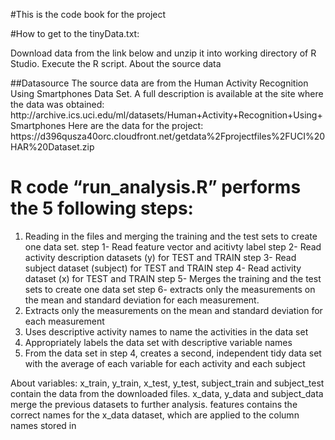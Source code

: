 #This is the code book for the project

#How to get to the tinyData.txt:

Download data from the link below and unzip it into working directory of R Studio.
Execute the R script.
About the source data

##Datasource
The source data are from the Human Activity Recognition Using Smartphones Data Set. A full description is available at the site where the data was obtained: http://archive.ics.uci.edu/ml/datasets/Human+Activity+Recognition+Using+Smartphones Here are the data for the project: https://d396qusza40orc.cloudfront.net/getdata%2Fprojectfiles%2FUCI%20HAR%20Dataset.zip

# R code "run_analysis.R" performs the 5 following steps:

1. Reading in the files and merging the training and the test sets to create one data set.
      step 1- Read feature vector and acitivty label 
      step 2- Read activity description datasets (y) for TEST and TRAIN
      step 3- Read subject dataset (subject) for TEST and TRAIN
      step 4- Read activity dataset (x) for TEST and TRAIN
      step 5- Merges the training and the test sets to create one data set
      step 6- extracts only the measurements on the mean and standard deviation for each measurement.
2. Extracts only the measurements on the mean and standard deviation for each measurement
3. Uses descriptive activity names to name the activities in the data set
4. Appropriately labels the data set with descriptive variable names
5. From the data set in step 4, creates a second, independent tidy data set with the average of each variable for each activity and each subject


About variables:
x_train, y_train, x_test, y_test, subject_train and subject_test contain the data from the downloaded files.
x_data, y_data and subject_data merge the previous datasets to further analysis.
features contains the correct names for the x_data dataset, which are applied to the column names stored in